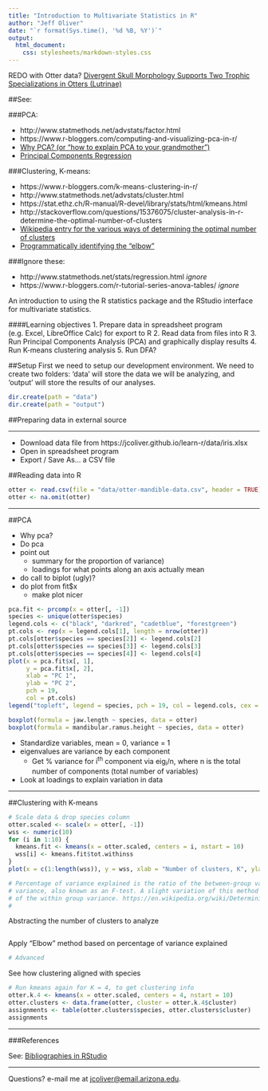 ```yaml
---
title: "Introduction to Multivariate Statistics in R"
author: "Jeff Oliver"
date: "`r format(Sys.time(), '%d %B, %Y')`"
output: 
  html_document:
    css: stylesheets/markdown-styles.css
---
```


REDO with Otter data?
[Divergent Skull Morphology Supports Two Trophic Specializations in Otters (Lutrinae)](https://dx.doi.org/10.1371%2Fjournal.pone.0143236)

##See: 

###PCA:

+ http://www.statmethods.net/advstats/factor.html
+ https://www.r-bloggers.com/computing-and-visualizing-pca-in-r/
+ [Why PCA? (or "how to explain PCA to your grandmother")](http://stats.stackexchange.com/questions/2691/making-sense-of-principal-component-analysis-eigenvectors-eigenvalues)
+ [Principal Components Regression](https://www.r-bloggers.com/performing-principal-components-regression-pcr-in-r/)

###Clustering, K-means:

+ https://www.r-bloggers.com/k-means-clustering-in-r/
+ http://www.statmethods.net/advstats/cluster.html
+ https://stat.ethz.ch/R-manual/R-devel/library/stats/html/kmeans.html
+ http://stackoverflow.com/questions/15376075/cluster-analysis-in-r-determine-the-optimal-number-of-clusters
+ [Wikipedia entry for the various ways of determining the optimal number of clusters](https://en.wikipedia.org/wiki/Determining_the_number_of_clusters_in_a_data_set)
+ [Programmatically identifying the "elbow"](http://stackoverflow.com/questions/2018178/finding-the-best-trade-off-point-on-a-curve)

###Ignore these:

+ http://www.statmethods.net/stats/regression.html _ignore_
+ https://www.r-bloggers.com/r-tutorial-series-anova-tables/ _ignore_

An introduction to using the R statistics package and the RStudio interface for multivariate statistics.

####Learning objectives
1. Prepare data in spreadsheet program (e.g. Excel, LibreOffice Calc) for export to R
2. Read data from files into R
3. Run Principal Components Analysis (PCA) and graphically display results
4. Run K-means clustering analysis
5. Run DFA?

##Setup
First we need to setup our development environment. We need to create two folders: 'data' will store the data we will be analyzing, and 'output' will store the results of our analyses.
```r
dir.create(path = "data")
dir.create(path = "output")
```

##Preparing data in external source

***
+ Download data file from https://jcoliver.github.io/learn-r/data/iris.xlsx
+ Open in spreadsheet program
+ Export / Save As... a CSV file

##Reading data into R
```r
otter <- read.csv(file = "data/otter-mandible-data.csv", header = TRUE)
otter <- na.omit(otter)
```
***

##PCA

+ Why pca?
+ Do pca
+ point out
  + summary for the proportion of variance)
  + loadings for what points along an axis actually mean
+ do call to biplot (ugly)?
+ do plot from fit$x
  + make plot nicer

```r
pca.fit <- prcomp(x = otter[, -1])
species <- unique(otter$species)
legend.cols <- c("black", "darkred", "cadetblue", "forestgreen")
pt.cols <- rep(x = legend.cols[1], length = nrow(otter))
pt.cols[otter$species == species[2]] <- legend.cols[2]
pt.cols[otter$species == species[3]] <- legend.cols[3]
pt.cols[otter$species == species[4]] <- legend.cols[4]
plot(x = pca.fit$x[, 1],
     y = pca.fit$x[, 2],
     xlab = "PC 1",
     ylab = "PC 2",
     pch = 19,
     col = pt.cols)
legend("topleft", legend = species, pch = 19, col = legend.cols, cex = 0.6)

boxplot(formula = jaw.length ~ species, data = otter)
boxplot(formula = mandibular.ramus.height ~ species, data = otter)
```

+ Standardize variables, mean = 0, variance = 1
+ eigenvalues are variance by each component
  + Get % variance for i^th^ component via eig~i~/n, where n is the total number of components (total number of variables)
+ Look at loadings to explain variation in data

***

##Clustering with K-means

```r
# Scale data & drop species column
otter.scaled <- scale(x = otter[, -1])
wss <- numeric(10)
for (i in 1:10) {
  kmeans.fit <- kmeans(x = otter.scaled, centers = i, nstart = 10)
  wss[i] <- kmeans.fit$tot.withinss
}
plot(x = c(1:length(wss)), y = wss, xlab = "Number of clusters, K", ylab = "Total within SS", type = "b")

# Percentage of variance explained is the ratio of the between-group variance to the total 
# variance, also known as an F-test. A slight variation of this method plots the curvature 
# of the within group variance. https://en.wikipedia.org/wiki/Determining_the_number_of_clusters_in_a_data_set
# 

```

Abstracting the number of clusters to analyze
```r
```

Apply "Elbow" method based on percentage of variance explained
```r
# Advanced
```

See how clustering aligned with species
```r
# Run kmeans again for K = 4, to get clustering info
otter.k.4 <- kmeans(x = otter.scaled, centers = 4, nstart = 10)
otter.clusters <- data.frame(otter, cluster = otter.k.4$cluster)
assignments <- table(otter.clusters$species, otter.clusters$cluster)
assignments

```

***

###References

See: [Bibliographies in RStudio](http://rmarkdown.rstudio.com/authoring_bibliographies_and_citations.html)

***

Questions?  e-mail me at <a href="mailto:jcoliver@email.arizona.edu">jcoliver@email.arizona.edu</a>.